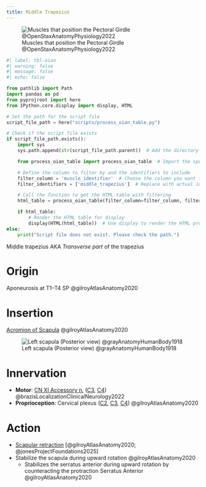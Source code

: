 ```yaml
---
title: Middle Trapezius
---
```



![Muscles that position the Pectoral Girdle @OpenStaxAnatomyPhysiology2022](/The Archive/Images/OpenStax Anatomy and Physiology 2e/fig11.22 Muscles That Position the Pectoral Girdle.jpeg){#fig-openstax-fig11.22}


```python
#| label: tbl-oian
#| warning: false
#| message: false
#| echo: false

from pathlib import Path
import pandas as pd
from pyprojroot import here
from IPython.core.display import display, HTML

# Set the path for the script file
script_file_path = here("scripts/process_oian_table.py")

# Check if the script file exists
if script_file_path.exists():
    import sys
    sys.path.append(str(script_file_path.parent))  # Add the directory of the script to the system path

    from process_oian_table import process_oian_table  # Import the specific function

    # Define the column to filter by and the identifiers to include
    filter_column = 'muscle_identifier'  # Choose the column you want to filter by
    filter_identifiers = ['middle_trapezius']  # Replace with actual identifiers you want to include

    # Call the function to get the HTML table with filtering
    html_table = process_oian_table(filter_column=filter_column, filter_identifiers=filter_identifiers)

    if html_table:
        # Render the HTML table for display
        display(HTML(html_table))  # Use display to render the HTML properly
else:
    print("Script file does not exist. Please check the path.")

```

::: {.callout}

Middle trapezius AKA *Transverse part* of the trapezius

:::

# Origin

Aponeurosis at T1–T4 SP @gilroyAtlasAnatomy2020


# Insertion {#insertion}

[Acromion of Scapula]({{< var ref-scapula-bone.path >}}) @gilroyAtlasAnatomy2020

![Left scapula (Posterior view) @grayAnatomyHumanBody1918](/The Archive/Images/Gray anatomy 1918 images/Osteology/image203 gray1918 Left scapula. Dorsal surface.gif){#fig-gray1918-image203}

# Innervation {#innervation}

- **Motor**: [CN XI Accessory n.]({{< var ref-cn11.path >}}) ([C3]({{< var ref-nerve-root.c3 >}}), [C4]({{< var ref-nerve-root.c4 >}})) @brazisLocalizationClinicalNeurology2022
- **Proprioception**: Cervical plexus ([C2]({{< var ref-nerve-root.c2 >}}), [C3]({{< var ref-nerve-root.c3 >}}), [C4]({{< var ref-nerve-root.c4 >}})) @gilroyAtlasAnatomy2020

# Action {#action}

- [Scapular retraction]({{< var ref-scapulothoracic-joint.retraction >}}) [@gilroyAtlasAnatomy2020; @jonesProjectFoundations2025]
- Stabilize the scapula during upward rotation @gilroyAtlasAnatomy2020
    - Stabilizes the serratus anterior during upward rotation by counteracting the protraction Serratus Anterior @gilroyAtlasAnatomy2020

